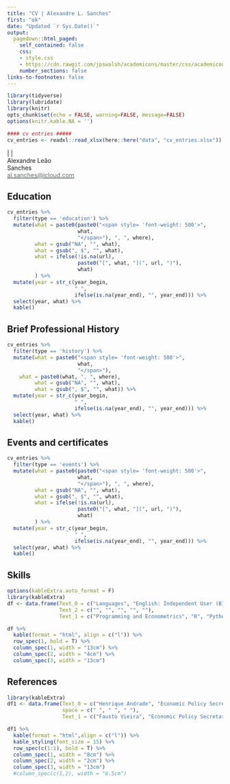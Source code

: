 ```yaml
---
title: "CV | Alexandre L. Sanches"
first: "ok"
date: "Updated `r Sys.Date()`"
output:
  pagedown::html_paged:
    self_contained: false
    css: 
    - style.css
    - https://cdn.rawgit.com/jpswalsh/academicons/master/css/academicons.min.css
    number_sections: false
links-to-footnotes: false
---
```


```r
library(tidyverse)
library(lubridate)
library(knitr)
opts_chunk$set(echo = FALSE, warning=FALSE, message=FALSE)
options(knitr.kable.NA = '')

#### cv entries #####
cv_entries <- readxl::read_xlsx(here::here("data", "cv_entries.xlsx"))

```


<div class = "footer",>
  <a href="mailto:al.sanches@icloud.com" class="icon-block">
      <i class="fas fafooter fa-envelope"> </i>
  </a>
  |
  <a href="https://www.linkedin.com/in/alexandre-leao-sanches/" class="icon-block">
      <i class="fab fafooter fa-linkedin"> </i>
  </a>
  |
  <a href="https://github.com/alexandrsanches" class="icon-block">
      <i class="fab fafooter fa-github"> </i>
  </a>
  
</div>


<div id = "block_container">

<div class = "first", id="bloc1">Alexandre Leão</div>  
<div class = "last", id="bloc2">Sanches</div>

</div>

<div id = "position", class = "position">
<a href="mailto:al.sanches@icloud.com"> <span style="color: #454545"><i class="fas fa-envelope"></i></span> <span style= 'color: #5F6A6A'>al.sanches@icloud.com </a></span>
</div>

## Education {.education .nohead}

```r
cv_entries %>% 
  filter(type == 'education') %>% 
  mutate(what = paste0(paste0("<span style= 'font-weight: 500'>",
                       what, 
                       "</span>"), ", ", where),
         what = gsub("NA", "", what),
         what = gsub(", $", "", what),
         what = ifelse(!is.na(url), 
                       paste0("[", what, "](", url, ")"), 
                       what)
         ) %>% 
  mutate(year = str_c(year_begin, 
                      " ", 
                      ifelse(is.na(year_end), "", year_end))) %>% 
  select(year, what) %>% 
  kable()
```

## Brief Professional History {.history .nohead}

```r
cv_entries %>% 
  filter(type == 'history') %>% 
  mutate(what = paste0("<span style= 'font-weight: 500'>",
                       what, 
                       "</span>"),
    what = paste0(what, ", ", where),
         what = gsub("NA", "", what),
         what = gsub(", $", "", what)) %>% 
  mutate(year = str_c(year_begin, 
                      " ", 
                      ifelse(is.na(year_end), "", year_end))) %>% 
  select(year, what) %>% 
  kable()
```

## Events and certificates {.history .nohead}

```r
cv_entries %>% 
  filter(type == 'events') %>% 
  mutate(what = paste0(paste0("<span style= 'font-weight: 500'>",
                       what, 
                       "</span>"), ", ", where),
         what = gsub("NA", "", what),
         what = gsub(", $", "", what),
         what = ifelse(!is.na(url), 
                       paste0("[", what, "](", url, ")"), 
                       what)
         ) %>% 
  mutate(year = str_c(year_begin, 
                      " ", 
                      ifelse(is.na(year_end), "", year_end))) %>% 
  select(year, what) %>%
  kable()
```

## Skills {.nohead}

```r
options(kableExtra.auto_format = F)
library(kableExtra)
df <- data.frame(Text_0 = c("Languages", "English: Independent User (B1-B2)", "Portuguese: Native speaker", "", ""),
                 Text_2 = c("", "", "", "", ""),
                 Text_1 = c("Programming and Econometrics", "R", "Python", "EViews", "Excel"))

df %>%
  kable(format = "html", align = c("l")) %>%
  row_spec(1, bold = T) %>%
  column_spec(1, width = "13cm") %>%
  column_spec(2, width = "4cm") %>%
  column_spec(3, width = "13cm")
```

## References {.nohead}

```r
library(kableExtra)
df1 <- data.frame(Text_0 = c("Henrique Andrade", "Economic Policy Secretariat of the Ministry of Economy", "henrique.coelho@economia.gov.br"),
                  space = c(" ", " ", " "),
                  Text_1 = c("Fausto Vieira", "Economic Policy Secretariat of the Ministry of Economy", "fausto.vieira@economia.gov.br"))

df1 %>%
  kable(format = "html",align = c("l")) %>%
  kable_styling(font_size = 15) %>%
  row_spec(c(1:1), bold = T) %>%
  column_spec(1, width = "8cm") %>%
  column_spec(2, width = "2cm") %>%
  column_spec(3, width = "13cm")
  #column_spec(c(1,2), width = "6.5cm")
```
